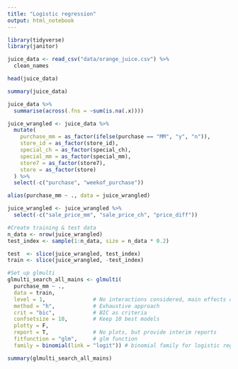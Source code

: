 ```yaml
---
title: "Logistic regression"
output: html_notebook
---
```


```r
library(tidyverse)
library(janitor)
```

```r
juice_data <- read_csv("data/orange_juice.csv") %>% 
  clean_names

head(juice_data)
```

```r
summary(juice_data)
```
```r
juice_data %>% 
  summarise(across(.fns = ~sum(is.na(.x))))
```


```r
juice_wrangled <- juice_data %>% 
  mutate(
    purchase_mm = as_factor(ifelse(purchase == "MM", "y", "n")),
    store_id = as_factor(store_id),
    special_ch = as_factor(special_ch),
    special_mm = as_factor(special_mm),
    store7 = as_factor(store7),
    store = as_factor(store)
  ) %>% 
  select(-c("purchase", "weekof_purchase"))
```

```r

alias(purchase_mm ~ ., data = juice_wrangled)
```

```r
juice_wrangled <- juice_wrangled %>% 
  select(-c("sale_price_mm", "sale_price_ch", "price_diff"))
```

```r
#Create training & test data
n_data <- nrow(juice_wrangled)
test_index <- sample(1:n_data, size = n_data * 0.2)

test  <- slice(juice_wrangled, test_index)
train <- slice(juice_wrangled, -test_index)

```

```r
#Set up glmulti
glmulti_search_all_mains <- glmulti(
  purchase_mm ~ ., 
  data = train,
  level = 1,               # No interactions considered, main effects only
  method = "h",            # Exhaustive approach
  crit = "bic",            # BIC as criteria
  confsetsize = 10,        # Keep 10 best models
  plotty = F, 
  report = T,              # No plots, but provide interim reports
  fitfunction = "glm",     # glm function
  family = binomial(link = "logit")) # binomial family for logistic regression

summary(glmulti_search_all_mains)
```

